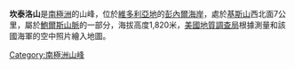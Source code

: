 {{Coord|70|52|S|163|7|E|source:GNIS|display=title}}

'''坎泰洛山'''是[[南極洲|南極洲]]的山峰，位於[[維多利亞地|維多利亞地]]的[[彭內爾海岸|彭內爾海岸]]，處於[[基斯山|基斯山]]西北面7公里，屬於[[鮑爾斯山脈|鮑爾斯山脈]]的一部分，海拔高度1,820米，[[美國地質調查局|美國地質調查局]]根據測量和該國海軍的空中照片繪入地圖。

{{Antarctica-geo-stub}}
[[Category:南極洲山峰|Category:南極洲山峰]]